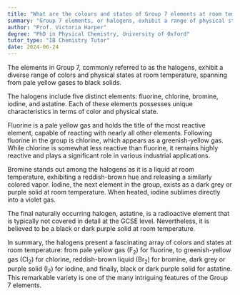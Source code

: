 ```yaml
---
title: "What are the colours and states of Group 7 elements at room temperature?"
summary: "Group 7 elements, or halogens, exhibit a range of physical states from pale yellow gas to black solid at room temperature."
author: "Prof. Victoria Harper"
degree: "PhD in Physical Chemistry, University of Oxford"
tutor_type: "IB Chemistry Tutor"
date: 2024-06-24
---
```


The elements in Group 7, commonly referred to as the halogens, exhibit a diverse range of colors and physical states at room temperature, spanning from pale yellow gases to black solids.

The halogens include five distinct elements: fluorine, chlorine, bromine, iodine, and astatine. Each of these elements possesses unique characteristics in terms of color and physical state.

Fluorine is a pale yellow gas and holds the title of the most reactive element, capable of reacting with nearly all other elements. Following fluorine in the group is chlorine, which appears as a greenish-yellow gas. While chlorine is somewhat less reactive than fluorine, it remains highly reactive and plays a significant role in various industrial applications.

Bromine stands out among the halogens as it is a liquid at room temperature, exhibiting a reddish-brown hue and releasing a similarly colored vapor. Iodine, the next element in the group, exists as a dark grey or purple solid at room temperature. When heated, iodine sublimes directly into a violet gas.

The final naturally occurring halogen, astatine, is a radioactive element that is typically not covered in detail at the GCSE level. Nevertheless, it is believed to be a black or dark purple solid at room temperature.

In summary, the halogens present a fascinating array of colors and states at room temperature: from pale yellow gas ($\text{F}_2$) for fluorine, to greenish-yellow gas ($\text{Cl}_2$) for chlorine, reddish-brown liquid ($\text{Br}_2$) for bromine, dark grey or purple solid ($\text{I}_2$) for iodine, and finally, black or dark purple solid for astatine. This remarkable variety is one of the many intriguing features of the Group 7 elements.
    